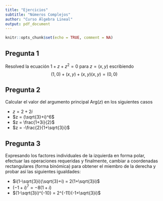 ```yaml
---
title: "Ejercicios"
subtitle: "Números Complejos"
author: "Curso Álgebra Lineal"
output: pdf_document
---
```


```r
knitr::opts_chunk$set(echo = TRUE, comment = NA)
```

## Pregunta 1

Resolved la ecuación $1+z+z^2=0$ para $z=(x,y)$ escribiendo $$(1,0)+(x,y)+(x,y)(x,y) = (0,0)$$

## Pregunta 2

Calcular el valor del argumento principal $\text{Arg}(z)$ en los siguientes casos

- $z = 2+2i$
- $z = (\sqrt{3}+i)^6$
- $z = \frac{1+3i}{2}$
- $z = -\frac{2}{1+\sqrt{3}i}$

## Pregunta 3

Expresando los factores individuales de la izquierda en forma polar, efectuar las operaciones requeridas y finalmente, cambiar a coordenadas rectangulares (forma binómica) para obtener el miembro de la derecha y probar así las siguientes igualdades:

- $i(1-\sqrt{3}i)(\sqrt{3}+i) = 2(1+\sqrt{3}i)$
- $(-1+i)^7 = -8(1+i)$
- $(1-\sqrt(3)i)^{-10} = 2^{-11}(-1+\sqrt{3}i)$